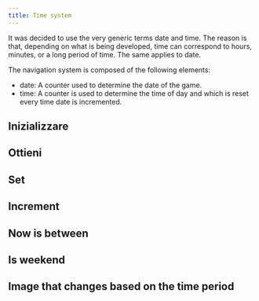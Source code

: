 ```yaml
---
title: Time system
---
```


<Callout title="Nomenclature" type="info">
It was decided to use the very generic terms date and time. The reason is that, depending on what is being developed, time can correspond to hours, minutes, or a long period of time. The same applies to date.
</Callout>

The navigation system is composed of the following elements:

- date: A counter used to determine the date of the game.
- time: A counter is used to determine the time of day and which is reset every time date is incremented.

## Inizializzare

## Ottieni

## Set

## Increment

## Now is between

## Is weekend

## Image that changes based on the time period
